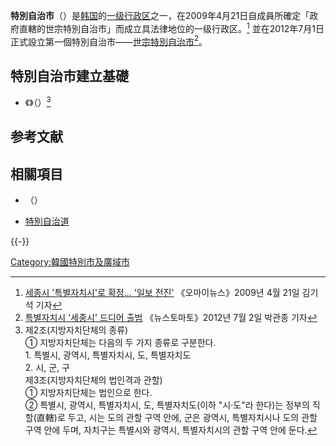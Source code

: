 {{expand|time=2014-08-16T13:32:24+00:00}}
{{expert|time=2014-08-16T13:32:24+00:00}}
'''特別自治市'''（{{lang-ko|특별자치시}}）是[[韩国|韩国]]的[[韩国行政区划|一级行政区]]之一，在2009年4月21日自{{link-ko|韓國國會安全行政委員會|대한민국 국회 안전행정위원회|安全行政委員會}}成員所確定「政府直轄的世宗特別自治市」而成立具法律地位的一级行政区。<ref>[http://www.ohmynews.com/NWS_Web/view/at_pg.aspx?CNTN_CD=A0001115601 세종시 '특별자치시'로 확정... '일보 전진'] {{Wayback|url=http://www.ohmynews.com/NWS_Web/view/at_pg.aspx?CNTN_CD=A0001115601 |date=20201124181747 }}《오마이뉴스》2009년 4월 21일 김기석 기자</ref> 並在2012年7月1日正式設立第一個特別自治市——[[世宗特別自治市|世宗特別自治市]]<ref>[http://www.newstomato.com/readnews.aspx?no=265447 특별자치시 '세종시' 드디어 출범] {{Wayback|url=http://www.newstomato.com/readnews.aspx?no=265447 |date=20140819090606 }}《뉴스토마토》2012년 7월 2일 박관종 기자</ref>。

==特別自治市建立基礎==
*《{{link-ko|地方自治法 (韓國)|지방자치법|地方自治法}}》（{{lang-ko|지방자치법}}）<ref>제2조(지방자치단체의 종류)<br/>① 지방자치단체는 다음의 두 가지 종류로 구분한다.<br/>1. 특별시, 광역시, 특별자치시, 도, 특별자치도<br/>2. 시, 군, 구<br/>제3조(지방자치단체의 법인격과 관할)<br/>① 지방자치단체는 법인으로 한다.<br/>② 특별시, 광역시, 특별자치시, 도, 특별자치도(이하 "시·도"라 한다)는 정부의 직할(直轄)로 두고, 시는 도의 관할 구역 안에, 군은 광역시, 특별자치시나 도의 관할 구역 안에 두며, 자치구는 특별시와 광역시, 특별자치시의 관할 구역 안에 둔다.</ref>

==参考文献==
{{reflist}}

==相關項目==
*{{link-ko|特定市|특정시}}（{{lang-ko|특정시}}）
*[[特別自治道|特別自治道]]

{{-}}
{{韩国一级行政区}}
{{行政区划小作品}}
[[Category:韓國特別市及廣域市|Category:韓國特別市及廣域市]]